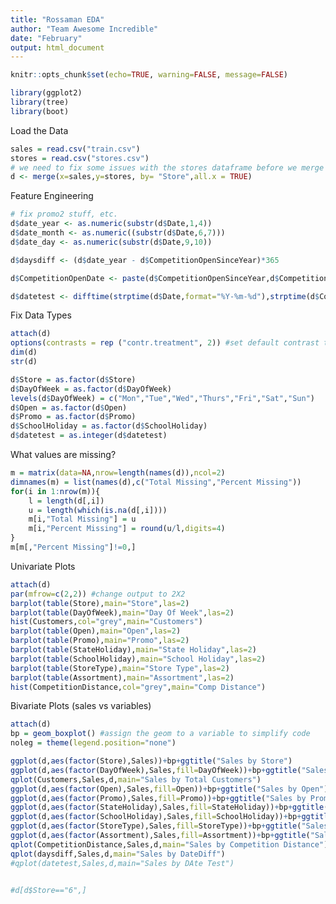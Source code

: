 ```yaml
---
title: "Rossaman EDA"
author: "Team Awesome Incredible"
date: "February"
output: html_document
---
```

```r
knitr::opts_chunk$set(echo=TRUE, warning=FALSE, message=FALSE)
```


```r
library(ggplot2)
library(tree)
library(boot)
```

Load the Data
```r
sales = read.csv("train.csv")
stores = read.csv("stores.csv")
# we need to fix some issues with the stores dataframe before we merge the datasets!
d <- merge(x=sales,y=stores, by= "Store",all.x = TRUE)
```

Feature Engineering
```r
# fix promo2 stuff, etc. 
d$date_year <- as.numeric(substr(d$Date,1,4)) 
d$date_month <- as.numeric((substr(d$Date,6,7)))
d$date_day <- as.numeric(substr(d$Date,9,10))

d$daysdiff <- (d$date_year - d$CompetitionOpenSinceYear)*365

d$CompetitionOpenDate <- paste(d$CompetitionOpenSinceYear,d$CompetitionOpenSinceMonth,"01", sep="-")

d$datetest <- difftime(strptime(d$Date,format="%Y-%m-%d"),strptime(d$CompetitionOpenDate,format="%Y-%m-%d"),units="weeks")

```


Fix Data Types 
```r
attach(d)
options(contrasts = rep ("contr.treatment", 2)) #set default contrast treatment for ordinal factors
dim(d)
str(d)

d$Store = as.factor(d$Store)
d$DayOfWeek = as.factor(d$DayOfWeek)
levels(d$DayOfWeek) = c("Mon","Tue","Wed","Thurs","Fri","Sat","Sun")
d$Open = as.factor(d$Open)
d$Promo = as.factor(d$Promo)
d$SchoolHoliday = as.factor(d$SchoolHoliday)
d$datetest = as.integer(d$datetest)

```


What values are missing?
```r
m = matrix(data=NA,nrow=length(names(d)),ncol=2)
dimnames(m) = list(names(d),c("Total Missing","Percent Missing"))        
for(i in 1:nrow(m)){
    l = length(d[,i])
    u = length(which(is.na(d[,i])))
    m[i,"Total Missing"] = u
    m[i,"Percent Missing"] = round(u/l,digits=4)
}
m[m[,"Percent Missing"]!=0,]

```


Univariate Plots
```r
attach(d)
par(mfrow=c(2,2)) #change output to 2X2
barplot(table(Store),main="Store",las=2)
barplot(table(DayOfWeek),main="Day Of Week",las=2)
hist(Customers,col="grey",main="Customers")
barplot(table(Open),main="Open",las=2)
barplot(table(Promo),main="Promo",las=2)
barplot(table(StateHoliday),main="State Holiday",las=2)
barplot(table(SchoolHoliday),main="School Holiday",las=2)
barplot(table(StoreType),main="Store Type",las=2)
barplot(table(Assortment),main="Assortment",las=2)
hist(CompetitionDistance,col="grey",main="Comp Distance")

```



Bivariate Plots (sales vs variables)
```r
attach(d)
bp = geom_boxplot() #assign the geom to a variable to simplify code
noleg = theme(legend.position="none")

ggplot(d,aes(factor(Store),Sales))+bp+ggtitle("Sales by Store")
ggplot(d,aes(factor(DayOfWeek),Sales,fill=DayOfWeek))+bp+ggtitle("Sales by Day of Week")+noleg
qplot(Customers,Sales,d,main="Sales by Total Customers")
ggplot(d,aes(factor(Open),Sales,fill=Open))+bp+ggtitle("Sales by Open")
ggplot(d,aes(factor(Promo),Sales,fill=Promo))+bp+ggtitle("Sales by Promo")
ggplot(d,aes(factor(StateHoliday),Sales,fill=StateHoliday))+bp+ggtitle("Sales by State Holiday")
ggplot(d,aes(factor(SchoolHoliday),Sales,fill=SchoolHoliday))+bp+ggtitle("Sales by School Holiday")
ggplot(d,aes(factor(StoreType),Sales,fill=StoreType))+bp+ggtitle("Sales by Store Type")
ggplot(d,aes(factor(Assortment),Sales,fill=Assortment))+bp+ggtitle("Sales by Assortment")
qplot(CompetitionDistance,Sales,d,main="Sales by Competition Distance")
qplot(daysdiff,Sales,d,main="Sales by DateDiff")
#qplot(datetest,Sales,d,main="Sales by DAte Test")


#d[d$Store=="6",]

```

